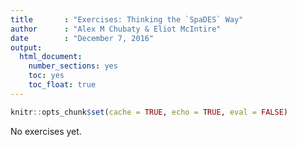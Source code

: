 ```yaml
---
title       : "Exercises: Thinking the `SpaDES` Way"
author      : "Alex M Chubaty & Eliot McIntire"
date        : "December 7, 2016"
output: 
  html_document: 
    number_sections: yes
    toc: yes
    toc_float: true
---
```


```r
knitr::opts_chunk$set(cache = TRUE, echo = TRUE, eval = FALSE)
```

No exercises yet.
